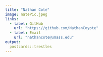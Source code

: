 ```yaml
---
title: "Nathan Cote"
image: natePic.jpeg
links:
  - label: GitHub
    url: "https://github.com/NathanCoyote"
  - label: Email
    url: "nathancote@umass.edu"
output:
  postcards::trestles
---
```

 
